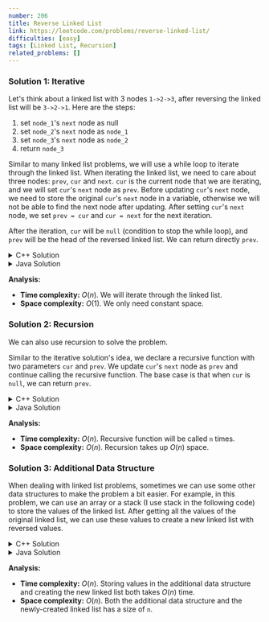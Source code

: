 ```yaml
---
number: 206
title: Reverse Linked List
link: https://leetcode.com/problems/reverse-linked-list/
difficulties: [easy]
tags: [Linked List, Recursion]
related_problems: []
---
```


<h3 id="solution_1">Solution 1: Iterative</h3>

Let's think about a linked list with 3 nodes `1->2->3`, after reversing the linked list will be `3->2->1`. Here are the steps:

1. set `node_1`'s `next` node as null
2. set `node_2`'s `next` node as `node_1`
3. set `node_3`'s `next` node as `node_2`
4. return `node_3`

Similar to many linked list problems, we will use a while loop to iterate through the linked list. When iterating the linked list, we need to care about three nodes: `prev`, `cur` and `next`. `cur` is the current node that we are iterating, and we will set `cur`'s `next` node as `prev`. Before updating `cur`'s `next` node, we need to store the original `cur`'s `next` node in a variable, otherwise we will not be able to find the next node after updating. After setting `cur`'s `next` node, we set `prev = cur` and `cur = next` for the next iteration.

After the iteration, `cur` will be `null` (condition to stop the while loop), and `prev` will be the head of the reversed linked list. We can return directly `prev`.

<details class="code-details">
    <summary>C++ Solution</summary>

```cpp
/**
 * Definition for singly-linked list.
 * struct ListNode {
 *     int val;
 *     ListNode *next;
 *     ListNode() : val(0), next(nullptr) {}
 *     ListNode(int x) : val(x), next(nullptr) {}
 *     ListNode(int x, ListNode *next) : val(x), next(next) {}
 * };
 */
class Solution {
public:
    ListNode* reverseList(ListNode* head) {
        ListNode* prev = nullptr;
        ListNode* cur = head;

        while (cur) {
            ListNode* next = cur->next;
            cur->next = prev;
            prev = cur;
            cur = next;
        }

        return prev;
    }
};
```

</details>

<details class="code-details">
    <summary>Java Solution</summary>

```java
/**
 * Definition for singly-linked list.
 * public class ListNode {
 *     int val;
 *     ListNode next;
 *     ListNode() {}
 *     ListNode(int val) { this.val = val; }
 *     ListNode(int val, ListNode next) { this.val = val; this.next = next; }
 * }
 */
class Solution {
    public ListNode reverseList(ListNode head) {
        ListNode prev = null;
        ListNode cur = head;

        while (cur != null) {
            ListNode next = cur.next;
            cur.next = prev;
            prev = cur;
            cur = next;
        }

        return prev;
    }
}
```

</details>

**Analysis:**

- **Time complexity:** $O(n)$. We will iterate through the linked list.
- **Space complexity:** $O(1)$. We only need constant space.

<h3 id="solution_2">Solution 2: Recursion</h3>

We can also use recursion to solve the problem.

Similar to the iterative solution's idea, we declare a recursive function with two parameters `cur` and `prev`. We update `cur`'s `next` node as `prev` and continue calling the recursive function. The base case is that when `cur` is `null`, we can return `prev`.

<details class="code-details">
    <summary>C++ Solution</summary>

```cpp
/**
 * Definition for singly-linked list.
 * struct ListNode {
 *     int val;
 *     ListNode *next;
 *     ListNode() : val(0), next(nullptr) {}
 *     ListNode(int x) : val(x), next(nullptr) {}
 *     ListNode(int x, ListNode *next) : val(x), next(next) {}
 * };
 */
class Solution {
private:
    ListNode* reverseListHelper(ListNode* cur, ListNode* prev) {
        if (!cur) {
            return prev;
        }

        ListNode* next = cur->next;
        cur->next = prev;
        return reverseListHelper(next, cur);
    }

public:
    ListNode* reverseList(ListNode* head) {
        return reverseListHelper(head, nullptr);
    }
};
```

</details>

<details class="code-details">
    <summary>Java Solution</summary>

```java
/**
 * Definition for singly-linked list.
 * public class ListNode {
 *     int val;
 *     ListNode next;
 *     ListNode() {}
 *     ListNode(int val) { this.val = val; }
 *     ListNode(int val, ListNode next) { this.val = val; this.next = next; }
 * }
 */
class Solution {
    private ListNode reverseListHelper(ListNode cur, ListNode prev) {
        if (cur == null) {
            return prev;
        }

        ListNode next = cur.next;
        cur.next = prev;
        return reverseListHelper(next, cur);
    }

    public ListNode reverseList(ListNode head) {
        return reverseListHelper(head, null);
    }
}
```

</details>

**Analysis:**

- **Time complexity:** $O(n)$. Recursive function will be called `n` times.
- **Space complexity:** $O(n)$. Recursion takes up $O(n)$ space.

<h3 id="solution_3">Solution 3: Additional Data Structure</h3>

When dealing with linked list problems, sometimes we can use some other data structures to make the problem a bit easier. For example, in this problem, we can use an array or a stack (I use stack in the following code) to store the values of the linked list. After getting all the values of the original linked list, we can use these values to create a new linked list with reversed values.

<details class="code-details">
    <summary>C++ Solution</summary>

```cpp
/**
 * Definition for singly-linked list.
 * struct ListNode {
 *     int val;
 *     ListNode *next;
 *     ListNode() : val(0), next(nullptr) {}
 *     ListNode(int x) : val(x), next(nullptr) {}
 *     ListNode(int x, ListNode *next) : val(x), next(next) {}
 * };
 */
class Solution {
public:
    ListNode* reverseList(ListNode* head) {
        ListNode* cur = head;
        stack<int> s;
        while (cur) {
            s.push(cur->val);
            cur = cur->next;
        }

        ListNode* dummy = new ListNode();
        cur = dummy;
        while (!s.empty()) {
            cur->next = new ListNode(s.top());
            s.pop();
            cur = cur->next;
        }

        return dummy->next;
    }
};
```

</details>

<details class="code-details">
    <summary>Java Solution</summary>

```java
/**
 * Definition for singly-linked list.
 * public class ListNode {
 *     int val;
 *     ListNode next;
 *     ListNode() {}
 *     ListNode(int val) { this.val = val; }
 *     ListNode(int val, ListNode next) { this.val = val; this.next = next; }
 * }
 */
class Solution {
    public ListNode reverseList(ListNode head) {
        ListNode cur = head;
        Stack<Integer> stack = new Stack<>();
        while (cur != null) {
            stack.push(cur.val);
            cur = cur.next;
        }

        ListNode dummy = new ListNode();
        cur = dummy;
        while (!stack.empty()) {
            cur.next = new ListNode(stack.pop());
            cur = cur.next;
        }

        return dummy.next;
    }
}
```

</details>

**Analysis:**

- **Time complexity:** $O(n)$. Storing values in the additional data structure and creating the new linked list both takes $O(n)$ time.
- **Space complexity:** $O(n)$. Both the additional data structure and the newly-created linked list has a size of `n`.
